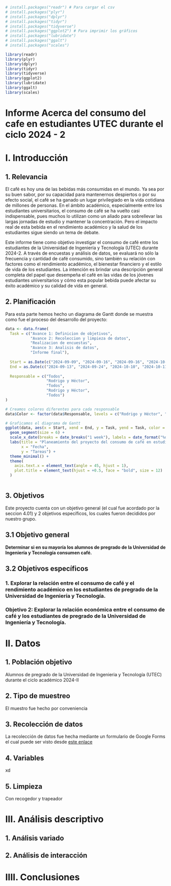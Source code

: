 ```r
# install.packages("readr") # Para cargar el csv
# install.packages("plyr")
# install.packages("dplyr")
# install.packages("tidyr")
# install.packages("tidyverse") 
# install.packages("ggplot2") # Para imprimir los gráficos
# install.packages("lubridate")
# install.packages("ggalt")
# install.packages("scales")


```

```r
library(readr)
library(plyr)
library(dplyr)
library(tidyr)
library(tidyverse)
library(ggplot2)
library(lubridate)
library(ggalt)
library(scales)
```

# Informe Acerca del consumo del cafe en estudiantes UTEC durante el ciclo 2024 - 2

# I. Introducción

## 1. Relevancia

El café es hoy una de las bebidas más consumidas en el mundo. Ya sea por su buen sabor, por su capacidad para mantenernos despiertos o por su efecto social, el café se ha ganado un lugar privilegiado en la vida cotidiana de millones de personas. En el ámbito académico, especialmente entre los estudiantes universitarios, el consumo de café se ha vuelto casi indispensable, pues muchos lo utilizan como un aliado para sobrellevar las largas jornadas de estudio y mantener la concentración. Pero el impacto real de esta bebida en el rendimiento académico y la salud de los estudiantes sigue siendo un tema de debate.

Este informe tiene como objetivo investigar el consumo de café entre los estudiantes de la Universidad de Ingeniería y Tecnología (UTEC) durante 2024-2. A través de encuestas y análisis de datos, se evaluará no sólo la frecuencia y cantidad de café consumido, sino también su relación con factores como el rendimiento académico, el bienestar financiero y el estilo de vida de los estudiantes. La intención es brindar una descripción general completa del papel que desempeña el café en las vidas de los jóvenes estudiantes universitarios y cómo esta popular bebida puede afectar su éxito académico y su calidad de vida en general.

## 2. Planificación

Para esta parte hemos hecho un diagrama de Gantt donde se muestra como fue el proceso del desarrollo del proyecto:\

```r
data <- data.frame(
  Task = c("Avance 1: Definicion de objetivos", 
           "Avance 2: Recoleccion y limpieza de datos", 
           "Realizacion de encuestas", 
           "Avance 3: Analisis de datos", 
           "Informe final"),
  
  Start = as.Date(c("2024-09-09", "2024-09-16", "2024-09-16", "2024-10-01", "2024-10-12")), # Fechas de inicio
  End = as.Date(c("2024-09-13", "2024-09-24", "2024-10-10", "2024-10-11", "2024-10-20")),   # Fechas de fin
  
  Responsable = c("Todos", 
                  "Rodrigo y Héctor", 
                  "Todos", 
                  "Rodrigo y Héctor", 
                  "Todos")
)

# Creamos colores diferentes para cada responsable
data$Color <- factor(data$Responsable, levels = c("Rodrigo y Héctor", "Todos"))

# Graficamos el diagrama de Gantt
ggplot(data, aes(x = Start, xend = End, y = Task, yend = Task, color = Color)) +
  geom_segment(size = 6) + 
  scale_x_date(breaks = date_breaks("1 week"), labels = date_format("%d-%b")) + 
  labs(title = "Planeamiento del proyecto del consumo de café en estudiantes UTEC 2024-2",
       x = "Fecha", 
       y = "Tareas") +
  theme_minimal() +
  theme(
    axis.text.x = element_text(angle = 45, hjust = 1),
    plot.title = element_text(hjust = +0.5, face = "bold", size = 12)  
  )



```

## 3. Objetivos

Este proyecto cuenta con un objetivo general (el cual fue acordado por la seccion 4.01) y 2 objetivos específicos, los cuales fueron decididos por nuestro grupo.

## 3.1 Objetivo general

**Determinar si en su mayoría los alumnos de pregrado de la Universidad de Ingeniería y Tecnología consumen café.**

## 3.2 Objetivos específicos

### 1. Explorar la relación entre el consumo de café y el rendimiento académico en los estudiantes de pregrado de la Universidad de Ingeniería y Tecnología.

### Objetivo 2: Explorar la relación económica entre el consumo de café y los estudiantes de pregrado de la Universidad de Ingeniería y Tecnología.

# II. Datos

## 1. Población objetivo

Alumnos de pregrado de la Universidad de Ingenieria y Tecnología (UTEC) durante el ciclo académico 2024-II

## 2. Tipo de muestreo

El muestro fue hecho por conveniencia

## 3. Recolección de datos

La recolección de datos fue hecha mediante un formulario de Google Forms el cual puede ser visto desde [este enlace](https://docs.google.com/forms/d/e/1FAIpQLSdoeZFY1mDeHzW44Am4GdHrS2rux-DjV3Jp2UWe7cvy-ndTiQ/viewform)

## 4. Variables

xd

## 5. Limpieza

Con recogedor y trapeador

# III. Análisis descriptivo

## 1. Análisis variado

## 2. Análisis de interacción

# IIII. Conclusiones
